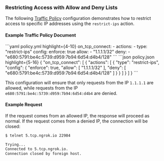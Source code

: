 

### Restricting Access with Allow and Deny Lists

The following [Traffic Policy](/traffic-policy)
configuration demonstrates how to restrict access to specific IP addresses
using the `restrict-ips` action.

#### Example Traffic Policy Document

<CodeGroup>
```yaml policy.yml highlight={4-10}
on_tcp_connect:
  - actions:
    - type: "restrict-ips"
    config:
    enforce: true
    allow:
    - "1.1.1.1/32"
    deny:
    - "e680:5791:be4c:5739:d959:7b94:6d54:d4b4/128"
```
```json policy.json highlight={5-16}
{
  "on_tcp_connect": [
    {
      "actions": [
        {
          "type": "restrict-ips",
          "config": {
            "enforce": true,
            "allow": [
              "1.1.1.1/32"
            ],
            "deny": [
              "e680:5791:be4c:5739:d959:7b94:6d54:d4b4/128"
            ]
          }
        }
      ]
    }
  ]
}
```
</CodeGroup>

This configuration will ensure that only requests from the IP `1.1.1.1` are
allowed, while requests from the IP `e680:5791:be4c:5739:d959:7b94:6d54:d4b4`
are denied.

#### Example Request

If the request comes from an allowed IP, the response will proceed as normal. If
the request comes from a denied IP, the connection will be closed:

```bash
$ telnet 5.tcp.ngrok.io 22984

Trying...
Connected to 5.tcp.ngrok.io.
Connection closed by foreign host.
```

